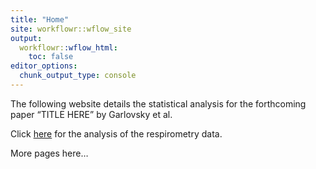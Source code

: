 ```yaml
---
title: "Home"
site: workflowr::wflow_site
output:
  workflowr::wflow_html:
    toc: false
editor_options:
  chunk_output_type: console
---
```


The following website details the statistical analysis for the forthcoming paper "TITLE HERE" by Garlovsky et al.

Click [here](statistics.html) for the analysis of the respirometry data.

More pages here...